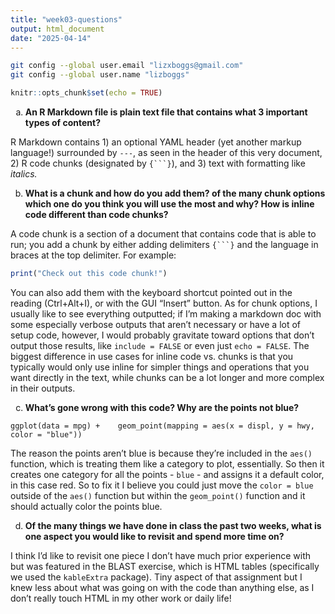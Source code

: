 ```yaml
---
title: "week03-questions"
output: html_document
date: "2025-04-14"
---
```


```bash
git config --global user.email "lizxboggs@gmail.com"
git config --global user.name "lizboggs"

```

```r
knitr::opts_chunk$set(echo = TRUE)
```

a.  **An R Markdown file is plain text file that contains what 3 important types of content?**\

R Markdown contains 1) an optional YAML header (yet another markup language!) surrounded by `---`, as seen in the header of this very document, 2) R code chunks (designated by ```` {```} ````), and 3) text with formatting like *italics.*

b.  **What is a chunk and how do you add them? of the many chunk options which one do you think you will use the most and why? How is inline code different than code chunks?**\

A code chunk is a section of a document that contains code that is able to run; you add a chunk by either adding delimiters ```` {```} ```` and the language in braces at the top delimiter. For example:

```r

print("Check out this code chunk!")

```

You can also add them with the keyboard shortcut pointed out in the reading (Ctrl+Alt+I), or with the GUI "Insert" button. As for chunk options, I usually like to see everything outputted; if I'm making a markdown doc with some especially verbose outputs that aren't necessary or have a lot of setup code, however, I would probably gravitate toward options that don't output those results, like `include = FALSE` or even just `echo = FALSE`. The biggest difference in use cases for inline code vs. chunks is that you typically would only use inline for simpler things and operations that you want directly in the text, while chunks can be a lot longer and more complex in their outputs.

c.  **What’s gone wrong with this code? Why are the points not blue?**\

```         
ggplot(data = mpg) +    geom_point(mapping = aes(x = displ, y = hwy, color = "blue"))
```

The reason the points aren't blue is because they're included in the `aes()` function, which is treating them like a category to plot, essentially. So then it creates one category for all the points - `blue` - and assigns it a default color, in this case red. So to fix it I believe you could just move the `color = blue` outside of the `aes()` function but within the `geom_point()` function and it should actually color the points blue.

d.  **Of the many things we have done in class the past two weeks, what is one aspect you would like to revisit and spend more time on?**\

I think I'd like to revisit one piece I don't have much prior experience with but was featured in the BLAST exercise, which is HTML tables (specifically we used the `kableExtra` package). Tiny aspect of that assignment but I knew less about what was going on with the code than anything else, as I don't really touch HTML in my other work or daily life!
